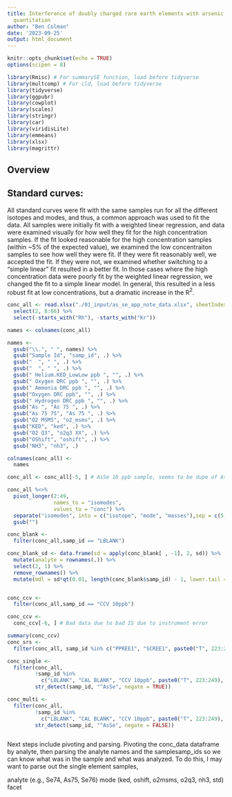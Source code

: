 ```yaml
---
title: Interference of doubly charged rare earth elements with arsenic and selenium
  quantitation
author: "Ben Colman"
date: '2023-09-25'
output: html_document
---
```


```r
knitr::opts_chunk$set(echo = TRUE)
options(scipen = 8)
```

```r
library(Rmisc) # For summarySE function, load before tidyverse
library(multcomp) # For cld, load before tidyverse
library(tidyverse)
library(ggpubr)
library(cowplot)
library(scales)
library(stringr)
library(car)
library(viridisLite)
library(emmeans)
library(xlsx)
library(magrittr)
```

## Overview

## Standard curves:
All standard curves were fit with the same samples run for all the different isotopes and modes, and thus, a common approach was used to fit the data. All samples were initially fit with a weighted linear regression, and data were examined visually for how well they fit for the high concentration samples. If the fit looked reasonable for the high concentration samples (within ~5% of the expected value), we examined the low concentraiton samples to see how well they were fit. If they were fit reasonably well, we accepted the fit. If they were not, we examined whether switching to a "simple linear" fit resulted in a better fit. In those cases where the high concentration data were poorly fit by the weighted linear regression, we changed the fit to a simple linear model. In general, this resulted in a less robust fit at low concentrations, but a dramatic increase in the R$^2$. 

```r

conc_all <- read.xlsx("./01_input/as_se_app_note_data.xlsx", sheetIndex = 5) %>%
  select(2, 8:66) %>%
  select(-starts_with("Rh"), -starts_with("Kr"))

names <- colnames(conc_all)

names <- 
  gsub("\\.", " ", names) %>%
  gsub("Sample Id", "samp_id", .) %>%
  gsub("  ", " ", .) %>%
  gsub("  ", " ", .) %>% 
  gsub(" Helium.KED_LowLow ppb ", "", .) %>%
  gsub(" Oxygen DRC ppb ", "", .) %>%
  gsub(" Ammonia DRC ppb ", "", .) %>%
  gsub("Oxygen DRC ppb", "", .) %>%
  gsub(" Hydrogen DRC ppb ", "", .) %>%
  gsub("As ", "As 75 ", .) %>%
  gsub("As 75 75", "As 75 ", .) %>%
  gsub("O2 MSMS", "o2_msms", .) %>%
  gsub("KED", "ked", .) %>%
  gsub("O2 Q3", "o2q3 XX", .) %>%
  gsub("OShift", "oshift", .) %>%
  gsub("NH3", "nh3", .) 

colnames(conc_all) <- 
  names

conc_all <- conc_all[-5, ] # AsSe 10 ppb sample, seems to be dupe of AsSe 10ppb REE 0?

conc_all %<>% 
  pivot_longer(2:49, 
               names_to = "isomodes", 
               values_to = "conc") %>%
  separate("isomodes", into = c("isotope", "mode", "masses"),sep = c(5,-5)) %>%
  gsub("")

conc_blank <- 
  filter(conc_all,samp_id == "LBLANK")

conc_blank_sd <- data.frame(sd = apply(conc_blank[ , -1], 2, sd)) %>%
  mutate(analyte = rownames(.)) %>%
  select(2, 1) %>%
  remove_rownames() %>%
  mutate(mdl = sd*qt(0.01, length(conc_blank$samp_id) - 1, lower.tail = FALSE))


conc_ccv <- 
  filter(conc_all,samp_id == "CCV 10ppb")

conc_ccv <- 
  conc_ccv[-6, ] # Bad data due to bad IS due to instrument error

summary(conc_ccv)
conc_srs <- 
  filter(conc_all, samp_id %in% c("PPREE1", "SCREE1", paste0("T", 223:249)))

conc_single <- 
  filter(conc_all, 
         !samp_id %in% 
           c("LBLANK", "CAL BLANK", "CCV 10ppb", paste0("T", 223:249), "PPREE1", "SCREE1"),
         str_detect(samp_id, "^AsSe", negate = TRUE))

conc_multi <- 
  filter(conc_all, 
         !samp_id %in% 
           c("LBLANK", "CAL BLANK", "CCV 10ppb", paste0("T", 223:249), "PPREE1", "SCREE1"),
         str_detect(samp_id, "^AsSe", negate = FALSE))



```

Next steps include pivoting and parsing. Pivoting the conc_data dataframe by analyte, then parsing the analyte names and the samplesamp_ids so we can know what was in the sample and what was analyzed. To do this, I may want to parse out the single element samples,

analyte (e.g., Se74, As75, Se76)
mode (ked, oshift, o2msms, o2q3, nh3, std)
facet